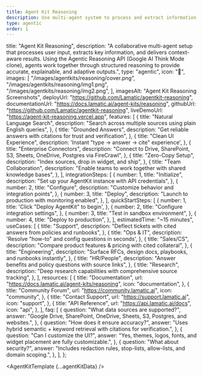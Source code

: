 ```yaml
---
title: Agent Kit Reasoning 
description: Use multi-agent system to process and extract information based on user input. This uses the Agentic Reasoning API
type: agentic
order: 1
---
```



  title: "Agent Kit Reasoning",
  description: "A collaborative multi-agent setup that processes user input, extracts key information, and delivers context-aware results. Using the Agentic Reasoning API (Google AI Think Mode clone), agents work together through structured reasoning to provide accurate, explainable, and adaptive outputs.",
  type: "agentic",
  icon: "🧠",
  images: [
    "/images/agentkits/reasoning/cover.png",
    "/images/agentkits/reasoning/img1.png",
    "/images/agentkits/reasoning/img2.png",
  ],
  imagesAlt: "Agent Kit Reasoning Screenshots",
  deployUrl: "https://github.com/Lamatic/agentkit-reasoning",
  documentationUrl: "https://docs.lamatic.ai/agent-kits/reasoning",
  githubUrl: "https://github.com/Lamatic/agentkit-reasoning",
  liveDemoUrl: "https://agent-kit-reasoning.vercel.app",
  features: [
    {
      title: "Natural Language Search",
      description: "Search across multiple sources using plain English queries",
    },
    {
      title: "Grounded Answers",
      description: "Get reliable answers with citations for trust and verification",
    },
    {
      title: "Clean UI Experience",
      description: 'Instant "type → answer → cite" experience',
    },
    {
      title: "Enterprise Connectors",
      description: "Connect to Drive, SharePoint, S3, Sheets, OneDrive, Postgres via FireCrawl",
    },
    {
      title: "Zero-Copy Setup",
      description: "Index sources, drop in widget, and ship",
    },
    {
      title: "Team Collaboration",
      description: "Enable teams to work together with shared knowledge bases",
    },
  ],
  integrationSteps: [
    {
      number: 1,
      title: "Initialize",
      description: "Set up your AgentKit instance with API credentials",
    },
    {
      number: 2,
      title: "Configure",
      description: "Customize behavior and integration points",
    },
    {
      number: 3,
      title: "Deploy",
      description: "Launch to production with monitoring enabled",
    },
  ],
  quickStartSteps: [
    {
      number: 1,
      title: 'Click "Deploy AgentKit" to begin',
    },
    {
      number: 2,
      title: "Configure integration settings",
    },
    {
      number: 3,
      title: "Test in sandbox environment",
    },
    {
      number: 4,
      title: "Deploy to production",
    },
  ],
  estimatedTime: "~15 minutes",
  useCases: [
    {
      title: "Support",
      description: "Deflect tickets with cited answers from policies and runbooks",
    },
    {
      title: "Ops & IT",
      description: 'Resolve "how-to" and config questions in seconds',
    },
    {
      title: "Sales/CS",
      description: "Compare product features & pricing with cited collateral",
    },
    {
      title: "Engineering",
      description: "Surface RFCs, design docs, playbooks, and runbooks instantly",
    },
    {
      title: "HR/People",
      description: "Answer benefits and policy questions with source links",
    },
    {
      title: "Research",
      description: "Deep research capabilities with comprehensive source tracking",
    },
  ],
  resources: [
    {
      title: "Documentation",
      url: "https://docs.lamatic.ai/agent-kits/reasoning",
      icon: "documentation",
    },
    {
      title: "Community Forum",
      url: "https://community.lamatic.ai",
      icon: "community",
    },
    {
      title: "Contact Support",
      url: "https://support.lamatic.ai",
      icon: "support",
    },
    {
      title: "API Reference",
      url: "https://api.lamatic.ai/docs",
      icon: "api",
    },
  ],
  faq: [
    {
      question: "What data sources are supported?",
      answer: "Google Drive, SharePoint, OneDrive, Sheets, S3, Postgres, and websites.",
    },
    {
      question: "How does it ensure accuracy?",
      answer: "Uses hybrid semantic + keyword retrieval with citations for verification.",
    },
    {
      question: "Can I customize the UI?",
      answer: "Yes, themes, logos, fonts, and widget placement are fully customizable.",
    },
    {
      question: "What about security?",
      answer: "Includes redaction rules, stop-lists, allow-lists, and domain scoping.",
    },
  ],
};

<AgentKitTemplate {...agentKitData} />